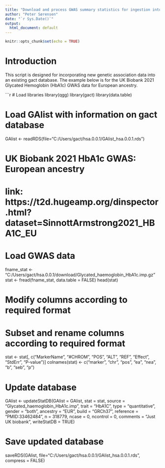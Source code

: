 ```yaml
---
title: "Download and process GWAS summary statistics for ingestion into existing GACT database"
author: "Peter Sørensen"
date: "`r Sys.Date()`"
output:
  html_document: default
---
```


```r
knitr::opts_chunk$set(echo = TRUE)
```

# Introduction
This script is designed for incorporating new genetic association data into an existing gact database. The example below is for the UK Biobank 2021 Glycated Hemoglobin (HbA1c) GWAS data for European ancestry.


```r
# Load libraries
library(qgg)
library(gact)
library(data.table)


# Load GAlist with information on gact database
GAlist <- readRDS(file="C:/Users/gact/hsa.0.0.1/GAlist_hsa.0.0.1.rds")


################################################################################
# UK Biobank 2021 HbA1c GWAS: European ancestry
################################################################################
# link: https://t2d.hugeamp.org/dinspector.html?dataset=SinnottArmstrong2021_HBA1C_EU

# Load GWAS data
fname_stat <- "C:/Users/gact/hsa.0.0.1/download/Glycated_haemoglobin_HbA1c.imp.gz"
stat <- fread(fname_stat, data.table = FALSE)
head(stat)

# Modify columns according to required format


# Subset and rename columns according to required format
stat <- stat[, c("MarkerName", "#CHROM", "POS", "ALT", "REF", "Effect", "StdErr", "P-value")]
colnames(stat) <- c("marker", "chr", "pos", "ea", "nea", "b", "seb", "p")


# Update database
GAlist <- updateStatDB(GAlist = GAlist,
                       stat = stat,
                       source = "Glycated_haemoglobin_HbA1c.imp",
                       trait = "HbA1C",
                       type = "quantitative",
                       gender = "both",
                       ancestry = "EUR",
                       build = "GRCh37",
                       reference = "PMID:33462484",
                       n = 318779,
                       ncase = 0,
                       ncontrol = 0,
                       comments = "Just UK biobank",
                       writeStatDB = TRUE)

# Save updated database
saveRDS(GAlist, file="C:/Users/gact/hsa.0.0.1/GAlist_hsa.0.0.1.rds", compress = FALSE)

